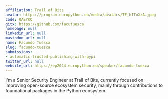 ```yaml
---
affiliation: Trail of Bits
avatar: https://program.europython.eu/media/avatars/TF_hIToXzA.jpeg
code: QAEYKQ
gitx: https://github.com/facutuesca
homepage: null
linkedin_url: null
mastodon_url: null
name: Facundo Tuesca
slug: facundo-tuesca
submissions:
- automatic-trusted-publishing-with-pypi
twitter_url: null
website_url: https://ep2024.europython.eu/speaker/facundo-tuesca
---
```


I'm a Senior Security Engineer at Trail of Bits, currently focused on improving open-source ecosystem security, mainly through contributions to foundational packages in the Python ecosystem.
